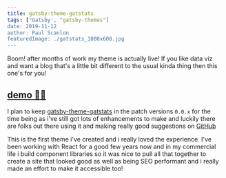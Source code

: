 ```yaml
---
title: gatsby-theme-gatstats
tags: ["Gatsby', "gatsby-themes"]
date: 2019-11-12
author: Paul Scanlon
featuredImage: ./gatstats_1080x608.jpg
---
```


Boom! after months of work my theme is actually live! If you like data viz and want a blog that's a little bit different to the usual kinda thing then this one's for you!

## [demo 🤷‍♂️](https://gatsby-theme-gatstats.netlify.com/)

I plan to keep [gatsby-theme-gatstats](https://gatsby-theme-gatstats.netlify.com/) in the patch versions `0.0.x` for the time being as i've still got lots of enhancements to make and luckily there are folks out there using it and making really good suggestions on [GitHub](https://github.com/PaulieScanlon/gatsby-theme-gatstats/issues)

This is the first theme i've created and i really loved the experience. I've been working with React for a good few years now and in my commercial life i build component libraries so it was nice to pull all that together to create a site that looked good as well as being SEO performant and i really made an effort to make it accessible too!
